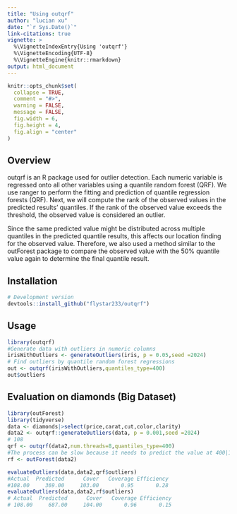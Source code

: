 ```yaml
---
title: "Using outqrf"
author: "lucian xu"
date: "`r Sys.Date()`"
link-citations: true
vignette: >
  %\VignetteIndexEntry{Using 'outqrf'}
  %\VignetteEncoding{UTF-8}
  %\VignetteEngine{knitr::rmarkdown}
output: html_document
---
```


```r
knitr::opts_chunk$set(
  collapse = TRUE,
  comment = "#>",
  warning = FALSE,
  message = FALSE,
  fig.width = 6, 
  fig.height = 4,
  fig.align = "center"
)
```

## Overview

outqrf is an R package used for outlier detection. Each numeric variable is regressed onto all other variables using a quantile random forest (QRF). We use ranger to perform the fitting and prediction of quantile regression forests (QRF). Next, we will compute the rank of the observed values in the predicted results' quantiles. If the rank of the observed value exceeds the threshold, the observed value is considered an outlier.

Since the same predicted value might be distributed across multiple quantiles in the predicted quantile results, this affects our location finding for the observed value. Therefore, we also used a method similar to the outForest package to compare the observed value with the 50% quantile value again to determine the final quantile result.

## Installation

```r
# Development version
devtools::install_github("flystar233/outqrf")
```

## Usage

```r
library(outqrf)
#Generate data with outliers in numeric columns
irisWithOutliers <- generateOutliers(iris, p = 0.05,seed =2024)
# Find outliers by quantile random forest regressions
out <- outqrf(irisWithOutliers,quantiles_type=400)
out$outliers
```

## Evaluation on diamonds (Big Dataset)

```r
library(outForest)
library(tidyverse)
data <- diamonds|>select(price,carat,cut,color,clarity)
data2 <- outqrf::generateOutliers(data, p = 0.001,seed =2024)
# 108
qrf <- outqrf(data2,num.threads=8,quantiles_type=400)
#The process can be slow because it needs to predict the value at 400|1000 quantiles for each observation. 
rf <- outForest(data2)

evaluateOutliers(data,data2,qrf$outliers)
#Actual  Predicted      Cover   Coverage Efficiency 
#108.00     369.00     103.00       0.95       0.28 
evaluateOutliers(data,data2,rf$outliers)
# Actual  Predicted      Cover   Coverage Efficiency 
# 108.00     687.00     104.00       0.96       0.15
```
